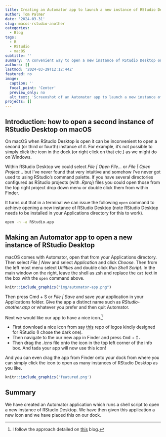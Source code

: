 ```yaml
---
title: Creating an Automator app to launch a new instance of RStudio Desktop on macOS
author: Tom Palmer
date: '2024-03-31'
slug: macos-rstudio-another
categories:
  - Blog
tags:
  - R
  - RStudio
  - macOS
subtitle: ''
summary: 'A convenient way to open a new instance of RStudio Desktop on macOS.'
authors: []
lastmod: '2024-03-29T12:12:44Z'
featured: no
image:
  caption: ''
  focal_point: 'Center'
  preview_only: no
  alt_text: 'Screenshot of an Automator app to launch a new instance of RStudio Desktop in the macOS dock.'
projects: []
---
```


## Introduction: how to open a second instance of RStudio Desktop on macOS

On macOS when RStudio Desktop is open it can be inconvenient to open a second (or third or fourth) instance of it.
For example, it's not possible to simply click the icon in the dock (or right click on that etc.) as we might do on Windows.

Within RStudio Desktop we could select *File | Open File...* or *File | Open Project...* but I've never found that very intuitive and somehow I've never got used to using RStudio's command palette.
If you have several directories configured as RStudio projects (with *.Rproj*) files you could open those from the top right project drop down menu or double click them from within Finder.

It turns out that in a terminal we can issue the following `open` command to achieve opening a new instance of RStudio Desktop (note RStudio Desktop needs to be installed in your Applications directory for this to work).

```bash
open -n -a RStudio.app
```

## Making an Automator app to open a new instance of RStudio Desktop

macOS comes with Automator, open that from your Applications directory.
Then select *File | New* and select *Application* and click *Choose*.
Then from the left most menu select *Utilities* and double click *Run Shell Script*.
In the main window on the right, leave the shell as zsh and replace the `cat` text in the box with the `open` command above.

```r
knitr::include_graphics("img/automator-app.png")
```

Then press Cmd + S or *File | Save* and save your application in your Applications folder.
Give the app a distinct name such as *RStudio-another.app* or whatever you prefer and then quit Automator.

Next we would like our app to have a nice icon.^[I follow the approach detailed on [this](https://www.idownloadblog.com/2023/01/19/how-to-change-app-icons-mac/) blog.]

* First download a nice icon from say [this](https://github.com/amirmasoudabdol/rstudio-icons/tree/main/Icons/macOS/Rectangle) repo of logos kindly designed for RStudio (I chose the dark one).
* Then navigate to the our new app in Finder and press <kbd>Cmd</kbd> + <kbd>I<kbd>.
* Then drag the *.icns* file onto the icon in the top left corner of the info box.
And tada your app will now use this icon!

And you can even drag the app from Finder onto your dock from where you can simply click the icon to open as many instances of RStudio Desktop as you like.

```r
knitr::include_graphics('featured.png')
```

## Summary

We have created an Automator application which runs a shell script to open a new instance of RStudio Desktop. We have then given this application a new icon and we have placed this on our dock.
